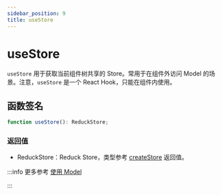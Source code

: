 ```yaml
---
sidebar_position: 9
title: useStore
---
```

# useStore


<ReduckTip />

`useStore` 用于获取当前组件树共享的 Store。常用于在组件外访问 Model 的场景。注意，`useStore` 是一个 React Hook，只能在组件内使用。

## 函数签名

```ts
function useStore(): ReduckStore;
```

### 返回值

- ReduckStore：Reduck Store，类型参考 [createStore](./create-store.mdx) 返回值。

:::info 更多参考
[使用 Model](/guides/topic-detail/model/use-model#在组件外使用)

:::
